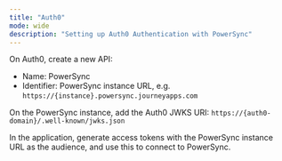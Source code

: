 ```yaml
---
title: "Auth0"
mode: wide
description: "Setting up Auth0 Authentication with PowerSync"
---
```


On Auth0, create a new API:

* Name: PowerSync
* Identifier: PowerSync instance URL, e.g. `https://{instance}.powersync.journeyapps.com`

On the PowerSync instance, add the Auth0 JWKS URI: `https://{auth0-domain}/.well-known/jwks.json`

In the application, generate access tokens with the PowerSync instance URL as the audience, and use this to connect to PowerSync.
